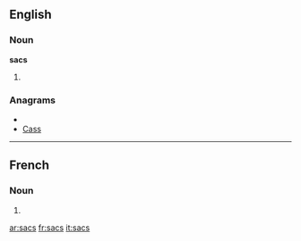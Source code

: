 ==English==

===Noun===
'''sacs'''

# {{plural of|[[sac]]}}

===Anagrams===
* {{alphagram|acss}}
* [[Cass#English|Cass]]

----

==French==

===Noun===
{{infl|fr|plural}} {{m|p}}

# {{plural of|sac|lang=French}}

[[ar:sacs]]
[[fr:sacs]]
[[it:sacs]]